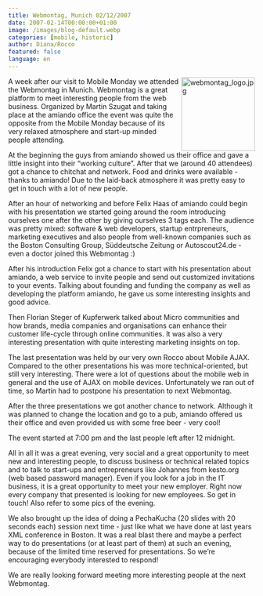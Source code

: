 ```yaml
---
title: Webmontag, Munich 02/12/2007
date: 2007-02-14T00:00:00+01:00
image: /images/blog-default.webp
categories: [mobile, historic]
author: Diana/Rocco
featured: false
language: en
---
```


<div class="entry-content">
<img id="image75" alt="webmontag_logo.jpg" style="float: right; width: 150px; margin-left: 5px" src="http://pavingways.com/wp-content/uploads/webmontag_logo.jpg" />A week after our visit to Mobile Monday we attended the Webmontag in Munich. Webmontag is a great platform to meet interesting people from the web business. Organized by Martin Szugat and taking place at the amiando office the event was quite the opposite from the Mobile Monday because of its very relaxed atmosphere and start-up minded people attending.

At the beginning the guys from amiando showed us their office and gave a little insight into their “working culture”. After that we (around 40 attendees) got a chance to chitchat and network. Food and drinks were available - thanks to amiando! Due to the laid-back atmosphere it was pretty easy to get in touch with a lot of new people.



After an hour of networking and before Felix Haas of amiando could begin with his presentation we started going around the room introducing ourselves one after the other by giving ourselves 3 tags each. The audience was pretty mixed: software & web developers, startup entrpreneurs, marketing executives and also people from well-known companies such as the Boston Consulting Group, Süddeutsche Zeitung or Autoscout24.de - even a doctor joined this Webmontag :)

After his introduction Felix got a chance to start with his presentation about amiando, a web service to invite people and send out customized invitations to your events. Talking about founding and funding the company as well as developing the platform amiando, he gave us some interesting insights and good advice.



Then Florian Steger of Kupferwerk talked about Micro communities and how brands, media companies and organisations can enhance their customer life-cycle through online communities. It was also a very interesting presentation with quite interesting marketing insights on top.



The last presentation was held by our very own Rocco about Mobile AJAX. Compared to the other presentations his was more technical-oriented, but still very interesting. There were a lot of questions about the mobile web in general and the use of AJAX on mobile devices. Unfortunately we ran out of time, so  <span class="urlextern">Martin had to postpone his presentation to next Webmontag.</span>

<span class="urlextern"> </span>After the three presentations we got another chance to network. Although it was planned to change the location and go to a pub, amiando offered us their office and even provided us with some free beer - very cool!



The event started at 7:00 pm and the last people left after 12 midnight.

All in all it was a great evening, very social and a great opportunity to meet new and interesting people, to discuss business or technical related topics and to talk to start-ups and entrepreneurs like Johannes from kesto.org (web based password manager). Even if you look for a job in the IT business, it is a great opportunity to meet your new employer. Right now every company that presented is looking for new employees. So get in touch! Also refer to some pics of the evening.



We also brought up the idea of doing a PechaKucha (20 slides with 20 seconds each) session next time - just like what we have done at last years XML conference in Boston. It was a real blast there and maybe a perfect way to do presentations (or at least part of them) at such an evening, because of the limited time reserved for presentations. So we’re encouraging everybody interested to respond!



We are really looking forward meeting more interesting people at the next Webmontag.
</div>

